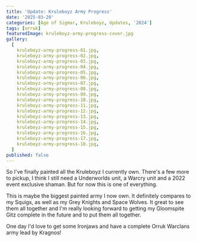 ```yaml
---
title: 'Update: Kruleboyz Army Progress'
date: '2025-03-20'
categories: [Age of Sigmar, Kruleboyz, Updates, '2024']
tags: [orruk]
featuredImage: kruleboyz-army-progress-cover.jpg
gallery:
  [
    kruleboyz-army-progress-01.jpg,
    kruleboyz-army-progress-02.jpg,
    kruleboyz-army-progress-03.jpg,
    kruleboyz-army-progress-04.jpg,
    kruleboyz-army-progress-05.jpg,
    kruleboyz-army-progress-06.jpg,
    kruleboyz-army-progress-07.jpg,
    kruleboyz-army-progress-08.jpg,
    kruleboyz-army-progress-09.jpg,
    kruleboyz-army-progress-10.jpg,
    kruleboyz-army-progress-11.jpg,
    kruleboyz-army-progress-12.jpg,
    kruleboyz-army-progress-13.jpg,
    kruleboyz-army-progress-14.jpg,
    kruleboyz-army-progress-15.jpg,
    kruleboyz-army-progress-16.jpg,
    kruleboyz-army-progress-17.jpg,
    kruleboyz-army-progress-18.jpg,
  ]
published: false
---
```


So I've finally painted all the Kruleboyz I currently own. There's a few more to pickup, I think I still need a
Underworlds unit, a Warcry unit and a 2022 event exclusive shaman. But for now this is one of everything.

This is maybe the biggest painted army I now own. It definitely compares to my Squigs, as well as my Grey Knights and
Space Wolves. It great to see them all together and I'm really looking forward to getting my Gloomspite Gitz complete
in the future and to put them all together.

One day I'd love to get some Ironjaws and have a complete Orruk Warclans army lead by Kragnos!
